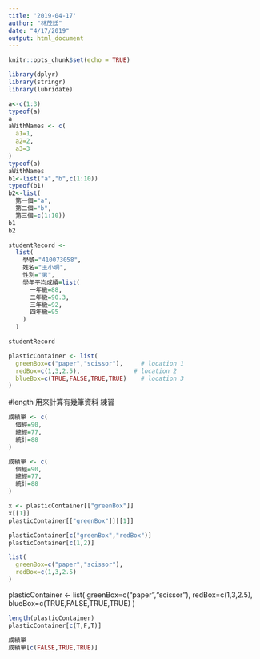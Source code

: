 ```yaml
---
title: '2019-04-17'
author: "林茂廷"
date: "4/17/2019"
output: html_document
---
```


```r
knitr::opts_chunk$set(echo = TRUE)
```

```r
library(dplyr)
library(stringr)
library(lubridate)
```
```r
a<-c(1:3)
typeof(a)
a
aWithNames <- c(
  a1=1,
  a2=2,
  a3=3
)
typeof(a)
aWithNames
b1<-list("a","b",c(1:10))
typeof(b1)
b2<-list(
  第一個="a",
  第二個="b",
  第三個=c(1:10))
b1
b2
```
```r
studentRecord <-
  list(
    學號="410073058",
    姓名="王小明",
    性別="男",
    學年平均成績=list(
      一年級=88,
      二年級=90.3,
      三年級=92,
      四年級=95
    )
  )

studentRecord
```
```r
plasticContainer <- list(
  greenBox=c("paper","scissor"),     # location 1
  redBox=c(1,3,2.5),               # location 2
  blueBox=c(TRUE,FALSE,TRUE,TRUE)    # location 3
)
```
#length 用來計算有幾筆資料
練習
```r
成績單 <- c(
  個經=90,
  總經=77,
  統計=88
)
```
```r
成績單 <- c(
  個經=90,
  總經=77,
  統計=88
)
```
```r
x <- plasticContainer[["greenBox"]] 
x[[1]]
plasticContainer[["greenBox"]][[1]]
```
```r
plasticContainer[c("greenBox","redBox")] 
plasticContainer[c(1,2)]
```
```r
list(
  greenBox=c("paper","scissor"),
  redBox=c(1,3,2.5)
)
```
plasticContainer <- list(
  greenBox=c("paper","scissor"),
  redBox=c(1,3,2.5),  
  blueBox=c(TRUE,FALSE,TRUE,TRUE) 
)

```r
length(plasticContainer)
plasticContainer[c(T,F,T)]
```
```r
成績單
成績單[c(FALSE,TRUE,TRUE)]
```

